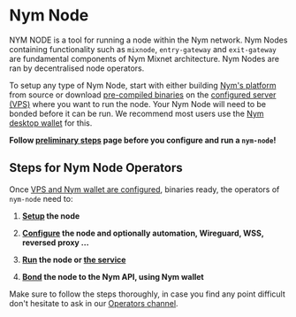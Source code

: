 
# Nym Node


NYM NODE is a tool for running a node within the Nym network. Nym Nodes containing functionality such as `mixnode`, `entry-gateway` and `exit-gateway` are fundamental components of Nym Mixnet architecture. Nym Nodes are ran by decentralised node operators.

To setup any type of Nym Node, start with either building [Nym's platform](../binaries/building-nym.md) from source or download [pre-compiled binaries](../binaries/pre-built-binaries.md) on the [configured server (VPS)](vps-setup.md) where you want to run the node. Your Nym Node will need to be bonded before it can be run. We recommend most users use the [Nym desktop wallet](wallet-preparation.md) for this.

**Follow [preliminary steps](preliminary-steps.mdx) page before you configure and run a `nym-node`!**

## Steps for Nym Node Operators

Once [VPS and Nym wallet are configured](preliminary-steps.mdx), binaries ready, the operators of `nym-node` need to:

1. **[Setup](nym-nde/setup.mdx) the node**

2. **[Configure](nym-node/configuration.mdx) the node and optionally automation, Wireguard, WSS, reversed proxy ...**

3. **[Run](nym-node/setup.mdx#initialise--run) the node or [the service](nym-node/configuration.md#systemd)**

4. **[Bond](nym-node/bonding.md) the node to the Nym API, using Nym wallet**

Make sure to follow the steps thoroughly, in case you find any point difficult don't hesitate to ask in our [Operators channel](https://matrix.to/#/#operators:nymtech.chat).
